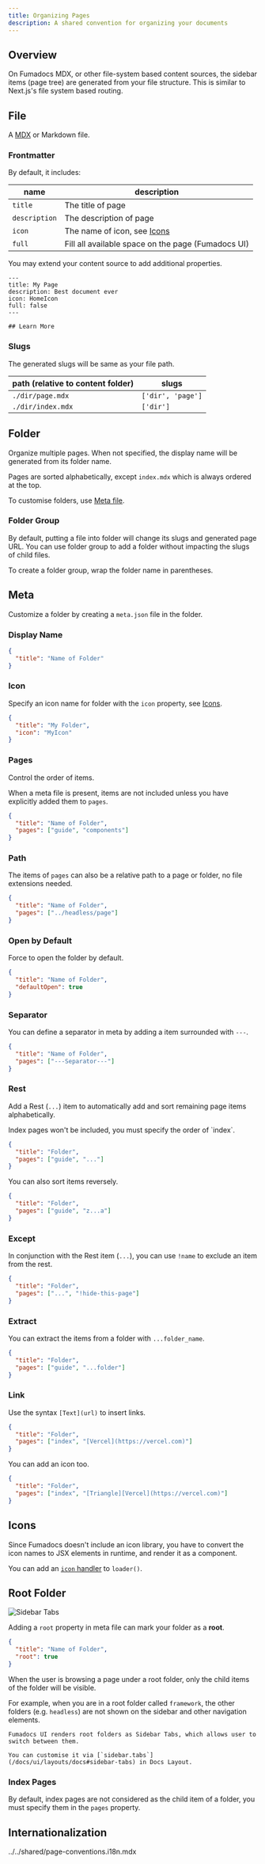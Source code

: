 ```yaml
---
title: Organizing Pages
description: A shared convention for organizing your documents
---
```


## Overview

On Fumadocs MDX, or other file-system based content sources, the sidebar items (page tree) are generated from your file structure.
This is similar to Next.js's file system based routing.

## File

A [MDX](https://mdxjs.com) or Markdown file.

### Frontmatter

By default, it includes:

| name          | description                                        |
| ------------- | -------------------------------------------------- |
| `title`       | The title of page                                  |
| `description` | The description of page                            |
| `icon`        | The name of icon, see [Icons](#icons)              |
| `full`        | Fill all available space on the page (Fumadocs UI) |

You may extend your content source to add additional properties.

```mdx
---
title: My Page
description: Best document ever
icon: HomeIcon
full: false
---

## Learn More
```

### Slugs

The generated slugs will be same as your file path.

| path (relative to content folder) | slugs             |
| --------------------------------- | ----------------- |
| `./dir/page.mdx`                  | `['dir', 'page']` |
| `./dir/index.mdx`                 | `['dir']`         |

## Folder

Organize multiple pages. When not specified, the display name will be generated from its folder name.

Pages are sorted alphabetically, except `index.mdx` which is always ordered at the top.

To customise folders, use [Meta file](#meta).

### Folder Group

By default, putting a file into folder will change its slugs and generated page URL.
You can use folder group to add a folder without impacting the slugs of child files.

To create a folder group, wrap the folder name in parentheses.

<Files>
  <Folder name="(group-name)" defaultOpen>
    <File name="file.mdx" />
  </Folder>
</Files>

## Meta

Customize a folder by creating a `meta.json` file in the folder.

### Display Name

```json
{
  "title": "Name of Folder"
}
```

### Icon

Specify an icon name for folder with the `icon` property, see [Icons](#icons).

```json title="meta.json"
{
  "title": "My Folder",
  "icon": "MyIcon"
}
```

### Pages

Control the order of items.

When a meta file is present, items are not included unless you have explicitly added them to `pages`.

```json
{
  "title": "Name of Folder",
  "pages": ["guide", "components"]
}
```

<Files>
  <File name="meta.json" />
  <File name="guide.mdx" />
  <File name="components.mdx" />
</Files>

### Path

The items of `pages` can also be a relative path to a page or folder, no file extensions needed.

```json
{
  "title": "Name of Folder",
  "pages": ["../headless/page"]
}
```

### Open by Default

Force to open the folder by default.

```json title="meta.json"
{
  "title": "Name of Folder",
  "defaultOpen": true
}
```

### Separator

You can define a separator in meta by adding a item surrounded with `---`.

```json
{
  "title": "Name of Folder",
  "pages": ["---Separator---"]
}
```

### Rest

Add a Rest (`...`) item to automatically add and sort remaining page items alphabetically.

<Callout title="Note">
  Index pages won't be included, you must specify the order of `index`.
</Callout>

```json
{
  "title": "Folder",
  "pages": ["guide", "..."]
}
```

You can also sort items reversely.

```json
{
  "title": "Folder",
  "pages": ["guide", "z...a"]
}
```

### Except

In conjunction with the Rest item (`...`), you can use `!name` to exclude an item from the rest.

```json
{
  "title": "Folder",
  "pages": ["...", "!hide-this-page"]
}
```

### Extract

You can extract the items from a folder with `...folder_name`.

```json
{
  "title": "Folder",
  "pages": ["guide", "...folder"]
}
```

### Link

Use the syntax `[Text](url)` to insert links.

```json
{
  "title": "Folder",
  "pages": ["index", "[Vercel](https://vercel.com)"]
}
```

You can add an icon too.

```json
{
  "title": "Folder",
  "pages": ["index", "[Triangle][Vercel](https://vercel.com)"]
}
```

## Icons

Since Fumadocs doesn't include an icon library, you have to convert the icon names to JSX elements in runtime, and render it as a component.

You can add an [`icon` handler](/docs/headless/source-api#icons) to `loader()`.

## Root Folder

<div className='max-w-[360px] mx-auto'>

![Sidebar Tabs](/docs/sidebar-tabs.png)

</div>

Adding a `root` property in meta file can mark your folder as a **root**.

```json title="meta.json"
{
  "title": "Name of Folder",
  "root": true
}
```

When the user is browsing a page under a root folder, only the child items of the folder will be visible.

For example, when you are in a root folder called `framework`, the other folders (e.g. `headless`) are not shown on the sidebar and other navigation elements.

<Files>
  <Folder name="framework" defaultOpen>
    <File name="Current Page" className="!text-fd-primary !bg-fd-primary/10" />
    <File name="Other Pages" />
  </Folder>
  <Folder name="headless" className="opacity-50" disabled defaultOpen>
    <File name="Invisible Page" />
  </Folder>
</Files>

<Callout title='Fumadocs UI'>

    Fumadocs UI renders root folders as Sidebar Tabs, which allows user to switch between them.

    You can customise it via [`sidebar.tabs`](/docs/ui/layouts/docs#sidebar-tabs) in Docs Layout.

</Callout>

### Index Pages

By default, index pages are not considered as the child item of a folder, you must specify them in the `pages` property.

## Internationalization

<include>../../shared/page-conventions.i18n.mdx</include>
